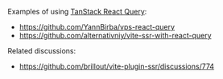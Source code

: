 Examples of using [TanStack React Query](https://tanstack.com/query):
 - https://github.com/YannBirba/vps-react-query
 - https://github.com/alternativniy/vite-ssr-with-react-query

Related discussions:
 - https://github.com/brillout/vite-plugin-ssr/discussions/774
